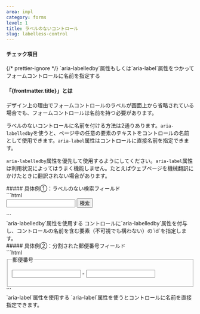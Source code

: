 ```yaml
---
area: impl
category: forms
level: 1
title: ラベルのないコントロール
slug: labelless-control
---
```



#### チェック項目

<Checkpoint title="コントロールにラベルがなく、資料に名前の指定もない場合、名前の案を考え、コンテンツオーナーと認識をそろえる" />

<Checkpoint>
  {/* prettier-ignore */}
  <span slot="title">`aria-labelledby`属性もしくは`aria-label`属性をつかってフォームコントロールに名前を指定する</span>
</Checkpoint>

#### 「{frontmatter.title}」とは

<Level level={frontmatter.level} />

デザイン上の理由でフォームコントロールのラベルが画面上から省略されている場合でも、フォームコントロールは名前を持つ必要があります。

ラベルのないコントロールに名前を付ける方法は2通りあります。`aria-labelledby`を使うと、ページ中の任意の要素のテキストをコントロールの名前として使用できます。`aria-label`属性はコントロールに直接名前を指定できます。

`aria-labelledby`属性を優先して使用するようにしてください。`aria-label`属性は利用状況によってはうまく機能しません。たとえばウェブページを機械翻訳にかけたときに翻訳されない場合があります。

<Cases>
  <div slot="title">
    ##### 具体例①：ラベルのない検索フィールド
  </div>
  <Case span={2} type="good">
    <div slot="figure">
      ```html
      <form>
        <span id="hidden-label" style="display: none">検索キーワード</span>
        <input type="search" aria-labelledby="hidden-label" />
        <button type="submit">検索</button>
      </form>
      ```
    </div>
    <span slot="title">`aria-labelledby`属性を使用する</span>
    <span>コントロールに`aria-labelledby`属性を付与し、コントロールの名前を含む要素（不可視でも構わない）の`id`を指定します。</span>
  </Case>
</Cases>

<Cases>
  <div slot="title">
    ##### 具体例②：分割された郵便番号フィールド
  </div>
  <Case span={2} type="good">
    <div slot="figure">
      ```html
      <fieldset>
        <legend>郵便番号</legend>
        <p>
          <input type="text" aria-label="郵便番号 上3桁" />
          -
          <input type="text" aria-label="郵便番号 下4桁" />
        </p>
      </fieldset>
      ```
    </div>
    <span slot="title">`aria-label`属性を使用する</span>
    <span>`aria-label`属性を使うとコントロールに名前を直接指定できます。</span>
  </Case>
</Cases>
